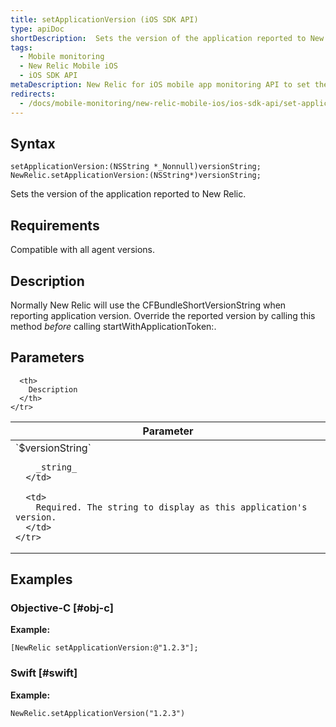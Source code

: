 ```yaml
---
title: setApplicationVersion (iOS SDK API)
type: apiDoc
shortDescription:  Sets the version of the application reported to New Relic.
tags:
  - Mobile monitoring
  - New Relic Mobile iOS
  - iOS SDK API
metaDescription: New Relic for iOS mobile app monitoring API to set the application version reported to New Relic.
redirects:
  - /docs/mobile-monitoring/new-relic-mobile-ios/ios-sdk-api/set-application-version-ios-sdk-api
---
```


## Syntax

```
setApplicationVersion:(NSString *_Nonnull)versionString;
NewRelic.setApplicationVersion:(NSString*)versionString;
```

Sets the version of the application reported to New Relic.

## Requirements

Compatible with all agent versions.

## Description

Normally New Relic will use the CFBundleShortVersionString when reporting application version.
Override the reported version by calling this method *before* calling startWithApplicationToken:.

## Parameters

<table>
  <thead>
    <tr>
      <th width="25%">
        Parameter
      </th>

      <th>
        Description
      </th>
    </tr>
  </thead>

  <tbody>
    <tr>
      <td>
        `$versionString`

        _string_
      </td>

      <td>
        Required. The string to display as this application's version.
      </td>
    </tr>
  </tbody>
</table>

## Examples

### Objective-C [#obj-c]

**Example:**

```
[NewRelic setApplicationVersion:@"1.2.3"];
```

### Swift [#swift]

**Example:**

```
NewRelic.setApplicationVersion("1.2.3")
```
